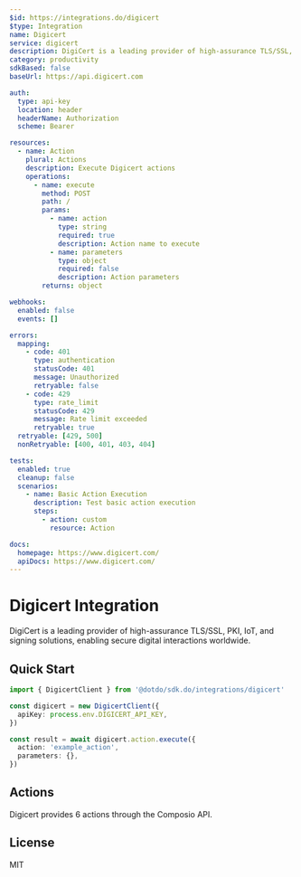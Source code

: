 ```yaml
---
$id: https://integrations.do/digicert
$type: Integration
name: Digicert
service: digicert
description: DigiCert is a leading provider of high-assurance TLS/SSL, PKI, IoT, and signing solutions, enabling secure digital interactions worldwide.
category: productivity
sdkBased: false
baseUrl: https://api.digicert.com

auth:
  type: api-key
  location: header
  headerName: Authorization
  scheme: Bearer

resources:
  - name: Action
    plural: Actions
    description: Execute Digicert actions
    operations:
      - name: execute
        method: POST
        path: /
        params:
          - name: action
            type: string
            required: true
            description: Action name to execute
          - name: parameters
            type: object
            required: false
            description: Action parameters
        returns: object

webhooks:
  enabled: false
  events: []

errors:
  mapping:
    - code: 401
      type: authentication
      statusCode: 401
      message: Unauthorized
      retryable: false
    - code: 429
      type: rate_limit
      statusCode: 429
      message: Rate limit exceeded
      retryable: true
  retryable: [429, 500]
  nonRetryable: [400, 401, 403, 404]

tests:
  enabled: true
  cleanup: false
  scenarios:
    - name: Basic Action Execution
      description: Test basic action execution
      steps:
        - action: custom
          resource: Action

docs:
  homepage: https://www.digicert.com/
  apiDocs: https://www.digicert.com/
---
```


# Digicert Integration

DigiCert is a leading provider of high-assurance TLS/SSL, PKI, IoT, and signing solutions, enabling secure digital interactions worldwide.

## Quick Start

```typescript
import { DigicertClient } from '@dotdo/sdk.do/integrations/digicert'

const digicert = new DigicertClient({
  apiKey: process.env.DIGICERT_API_KEY,
})

const result = await digicert.action.execute({
  action: 'example_action',
  parameters: {},
})
```

## Actions

Digicert provides 6 actions through the Composio API.

## License

MIT
